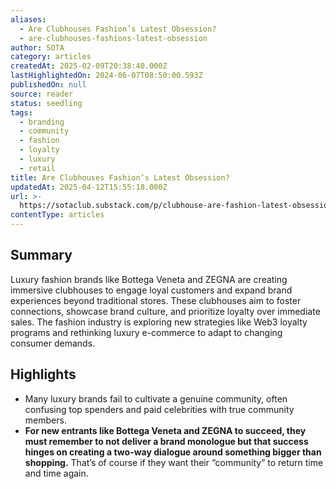 ```yaml
---
aliases:
  - Are Clubhouses Fashion’s Latest Obsession?
  - are-clubhouses-fashions-latest-obsession
author: SOTA
category: articles
createdAt: 2025-02-09T20:38:40.000Z
lastHighlightedOn: 2024-06-07T08:50:00.593Z
publishedOn: null
source: reader
status: seedling
tags:
  - branding
  - community
  - fashion
  - loyalty
  - luxury
  - retail
title: Are Clubhouses Fashion’s Latest Obsession?
updatedAt: 2025-04-12T15:55:18.000Z
url: >-
  https://sotaclub.substack.com/p/clubhouse-are-fashion-latest-obsession-community?utm_source=post-email-title&publication_id=663077&post_id=145194574&utm_campaign=email-post-title&isFreemail=false&r=og9hp&triedRedirect=true&utm_medium=email
contentType: articles
---
```

## Summary

Luxury fashion brands like Bottega Veneta and ZEGNA are creating immersive clubhouses to engage loyal customers and expand brand experiences beyond traditional stores. These clubhouses aim to foster connections, showcase brand culture, and prioritize loyalty over immediate sales. The fashion industry is exploring new strategies like Web3 loyalty programs and rethinking luxury e-commerce to adapt to changing consumer demands.

## Highlights

- Many luxury brands fail to cultivate a genuine community, often confusing top spenders and paid celebrities with true community members.
- **For new entrants like Bottega Veneta and ZEGNA to succeed, they must remember to not deliver a brand monologue but that success hinges on creating a two-way dialogue around something bigger than shopping.** That’s of course if they want their “community” to return time and time again.
